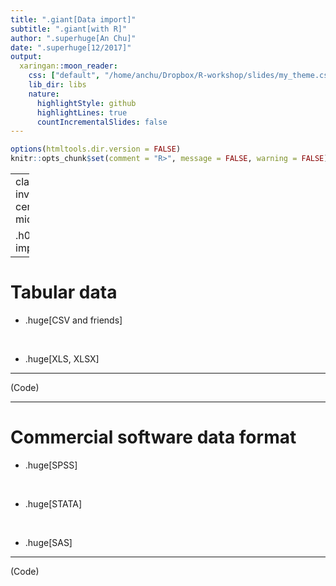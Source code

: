 ```yaml
---
title: ".giant[Data import]"
subtitle: ".giant[with R]"
author: ".superhuge[An Chu]"
date: ".superhuge[12/2017]"
output:
  xaringan::moon_reader:
    css: ["default", "/home/anchu/Dropbox/R-workshop/slides/my_theme.css"]
    lib_dir: libs
    nature:
      highlightStyle: github
      highlightLines: true
      countIncrementalSlides: false
---
```


```r
options(htmltools.dir.version = FALSE)
knitr::opts_chunk$set(comment = "R>", message = FALSE, warning = FALSE)
```

---
class: inverse, center, middle

.h0[Data import]


---

# Tabular data


- .huge[CSV and friends]

<br>

- .huge[XLS, XLSX]


---

(Code)


---

# Commercial software data format

- .huge[SPSS]

<br>

- .huge[STATA]

<br>

- .huge[SAS]

---

(Code)
